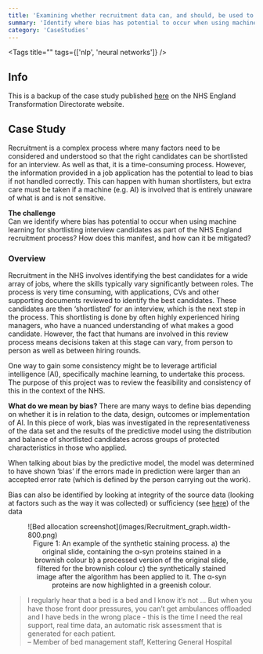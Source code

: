 ```yaml
---
title: 'Examining whether recruitment data can, and should, be used to train AI models for shortlisting interview candidates'
summary: 'Identify where bias has potential to occur when using machine learning for shortlisting interview candidates and mitigate it'
category: 'CaseStudies'
---
```


<Tags title="" tags={['nlp', 'neural networks']} />


## Info
This is a backup of the case study published [here](https://transform.england.nhs.uk/ai-lab/explore-all-resources/develop-ai/examining-whether-recruitment-data-can-and-should-be-used-to-train-ai-models-for-shortlisting-interview-candidates/) on the NHS England Transformation Directorate website.

## Case Study
Recruitment is a complex process where many factors need to be considered and understood so that the right candidates can be shortlisted for an interview. As well as that, it is a time-consuming process. However, the information provided in a job application has the potential to lead to bias if not handled correctly. This can happen with human shortlisters, but extra care must be taken if a machine (e.g. AI) is involved that is entirely unaware of what is and is not sensitive.


**The challenge**  
Can we identify where bias has potential to occur when using machine learning for shortlisting interview candidates as part of the NHS England recruitment process? How does this manifest, and how can it be mitigated?


### Overview
Recruitment in the NHS involves identifying the best candidates for a wide array of jobs, where the skills typically vary significantly between roles. The process is very time consuming, with applications, CVs and other supporting documents reviewed to identify the best candidates. These candidates are then ‘shortlisted’ for an interview, which is the next step in the process. This shortlisting is done by often highly experienced hiring managers, who have a nuanced understanding of what makes a good candidate. However, the fact that humans are involved in this review process means decisions taken at this stage can vary, from person to person as well as between hiring rounds.

One way to gain some consistency might be to leverage artificial intelligence (AI), specifically machine learning, to undertake this process. The purpose of this project was to review the feasibility and consistency of this in the context of the NHS.

**What do we mean by bias?**
There are many ways to define bias depending on whether it is in relation to the data, design, outcomes or implementation of AI. In this piece of work, bias was investigated in the representativeness of the data set and the results of the predictive model using the distribution and balance of shortlisted candidates across groups of protected characteristics in those who applied.

When talking about bias by the predictive model, the model was determined to have shown ‘bias’ if the errors made in prediction were larger than an accepted error rate (which is defined by the person carrying out the work).

Bias can also be identified by looking at integrity of the source data (looking at factors such as the way it was collected) or sufficiency (see [here](https://en.wikipedia.org/wiki/Fairness_(machine_learning)#:~:text=of%20a%20model.%22-,Sufficiency,-%5Bedit%5D)) of the data



<figure>
![Bed allocation screenshot](images/Recruitment_graph.width-800.png)
<figcaption align = "center">Figure 1: An example of the synthetic staining process. a) the original slide, containing the α-syn proteins stained in a brownish colour b) a processed version of the original slide, filtered for the brownish colour c) the synthetically stained image after the algorithm has been applied to it. The α-syn proteins are now highlighted in a greenish colour.</figcaption>
</figure>

> I regularly hear that a bed is a bed and I know it’s not ... But when you have those front door pressures, you can’t get ambulances offloaded and I have beds in the wrong place - this is the time I need the real support, real time data, an automatic risk assessment that is generated for each patient.  
– Member of bed management staff, Kettering General Hospital
